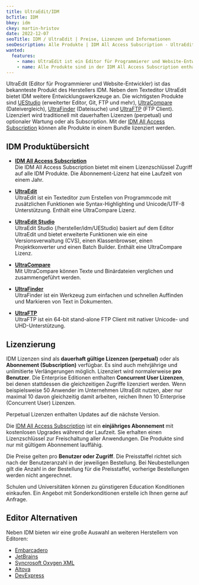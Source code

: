 ```yaml
---
title: UltraEdit/IDM
bcTitle: IDM
bkey: idm
ckey: martin-hristov
date: 2022-12-07
seoTitle: IDM / UltraEdit | Preise, Lizenzen und Informationen
seoDescription: Alle Produkte | IDM All Access Subscription - UltraEdit / UltraCompare / UtraFinder / UltraFTP
wanted:
  features:
    - name: UltraEdit ist ein Editor für Programmierer und Website-Entwickler
    - name: Alle Produkte sind in der IDM All Access Subscription enthalten
---
```




<Intro>

  UltraEdit (Editor für Programmierer und Website-Entwickler) ist das bekannteste Produkt des Herstellers IDM.
  Neben dem Texteditor UltraEdit bietet IDM weitere Entwicklungswerkzeuge an. Die wichtigsten Produkte sind [UEStudio](/hersteller/idm/ultraedit-studio/) (erweiterter Editor, Git, FTP und mehr), [UltraCompare](/hersteller/idm/ultracompare/) (Dateivergleich), [UltraFinder](/hersteller/idm/ultrafinder/) (Dateisuche) und [UltraFTP](/hersteller/idm/ultraftp/) (FTP Client).
  Lizenziert wird traditionell mit dauerhaften Lizenzen (perpetual) und optionaler Wartung oder als Subscription. Mit der [IDM All Access Subscription](/hersteller/idm/all-access-subscription/) können alle Produkte in einem Bundle lizenziert werden.


</Intro>

<TOC />



## IDM Produktübersicht

<ArrowList>

- **[IDM All Access Subscription](/hersteller/idm/all-access-subscription/)**<br />
  Die IDM All Access Subscription bietet mit einem Lizenzschlüssel Zugriff auf alle IDM Produkte. Die Abonnement-Lizenz hat eine Laufzeit von einem Jahr.

- **[UltraEdit](/hersteller/idm/ultraedit/)**<br />
  UltraEdit ist ein Texteditor zum Erstellen von Programmcode mit zusätzlichen Funktionen wie Syntax-Highlighting und Unicode/UTF-8 Unterstützung. Enthält eine UltraCompare Lizenz.

- **[UltraEdit Studio](/hersteller/idm/ultraedit-studio/)**<br />
  UltraEdit Studio (/hersteller/idm/UEStudio) basiert auf dem Editor UltraEdit und bietet erweiterte Funktionen wie ein eine Versionsverwaltung (CVS), einen Klassenbrowser, einen Projektkonverter und einen Batch Builder. Enthält eine UltraCompare Lizenz.

- **[UltraCompare](/hersteller/idm/ultracompare/)**<br />
  Mit UltraCompare können Texte und Binärdateien verglichen und zusammengeführt werden.

- **[UltraFinder](/hersteller/idm/ultrafinder/)**<br />
  UltraFinder ist ein Werkzeug zum einfachen und schnellen Auffinden und Markieren von Text in Dokumenten.

- **[UltraFTP](/hersteller/idm/ultraftp/)**<br />
  UltraFTP ist ein 64-bit stand-alone FTP Client mit nativer Unicode- und UHD-Unterstützung.

</ArrowList>

## Lizenzierung

  IDM Lizenzen sind als **dauerhaft gültige Lizenzen (perpetual)** oder als **Abonnement (Subscription)** verfügbar.
  Es sind auch mehrjährige und unlimitierte Verlängerungen möglich. Lizenziert wird normalerweise **pro Benutzer**.
  Die Enterprise Editionen enthalten **Concurrent User Lizenzen**, bei denen stattdessen die gleichzeitigen Zugriffe lizenziert werden.
  Wenn beispielsweise 50 Anwender im Unternehmen UltraEdit nutzen, aber nur maximal 10 davon gleichzeitig damit arbeiten, reichen Ihnen 10 Enterprise (Concurrent User) Lizenzen.

  Perpetual Lizenzen enthalten Updates auf die nächste Version.

  Die [IDM All Access Subscription](/hersteller/idm/all-access-subscription/) ist ein **einjähriges Abonnement** mit kostenlosen Upgrades während der Laufzeit. Sie erhalten einen Lizenzschlüssel zur Freischaltung aller Anwendungen. Die Produkte sind nur mit gültigem Abonnement lauffähig.

  Die Preise gelten pro **Benutzer oder Zugriff**. Die Preisstaffel richtet sich nach der Benutzeranzahl in der jeweiligen Bestellung. Bei Neubestellungen gilt die Anzahl in der Bestellung für die Preisstaffel, vorherige Bestellungen werden nicht angerechnet.

  Schulen und Universitäten können zu günstigeren Education Konditionen einkaufen. Ein Angebot mit Sonderkonditionen erstelle ich Ihnen gerne auf Anfrage.



## Editor Alternativen

 Neben IDM bieten wir eine große Auswahl an weiteren Herstellern von Editoren:

<ArrowList>

 - [Embarcadero](/hersteller/embarcadero/)
 - [JetBrains](/hersteller/jetbrains/)
 - [Syncrosoft Oxygen XML](/hersteller/syncro-soft/)
 - [Altova](/hersteller/altova/)
 - [DevExpress](/hersteller/devexpress/)

</ArrowList>
